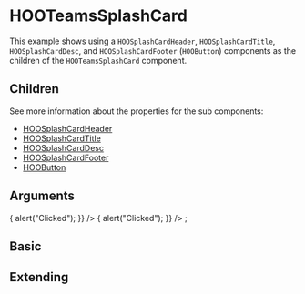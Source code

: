 
<Meta of={HooTeamsSplashCardStories} />

# HOOTeamsSplashCard

This example shows using a `HOOSplashCardHeader`, `HOOSplashCardTitle`, `HOOSplashCardDesc`, and `HOOSplashCardFooter` (`HOOButton`) components as the children of the `HOOTeamsSplashCard` component.

## Children

See more information about the properties for the sub components:

* [HOOSplashCardHeader](?path=/docs/molecules-card-elements-hoosplashcardheader--basic)
* [HOOSplashCardTitle](?path=/docs/molecules-card-elements-hoosplashcardtitle--basic)
* [HOOSplashCardDesc](?path=/docs/molecules-card-elements-hoosplashcarddesc--basic)
* [HOOSplashCardFooter](?path=/docs/molecules-card-elements-hoosplashcardfooter--basic)
* [HOOButton](?path=/docs/atoms-buttons-hoobutton--primary)

## Arguments

<ArgTypes of={HOOTeamsSplashCard} />

  <HOOSplashCardHeader imageSource="https://lab.n8d.studio/htwoo/htwoo-core/images/card-images/coffee-image.jpg" imageAlt="Kitten" />
  <HOOSplashCardTitle title="My Teams Splash Card" />
  <HOOSplashCardDesc description="My Teams Splash Card Description" />
  <HOOSplashCardFooter>
    <HOOButton type={HOOButtonType.Primary} label="Create Something" onClick={() => { alert("Clicked"); }} />
    <HOOButton type={HOOButtonType.Standard} label="Call to Action" onClick={() => { alert("Clicked"); }} />
  </HOOSplashCardFooter>
</HOOTeamsSplashCard>;

## Basic

<Canvas>
  <Story of={HooTeamsSplashCardStories.Basic} />
</Canvas>

## Extending

<Canvas>
  <Story of={HooTeamsSplashCardStories.Extending} />
</Canvas>
